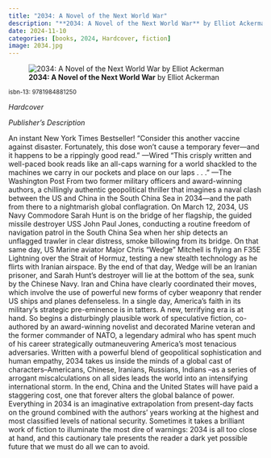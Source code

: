 ```yaml
---
title: "2034: A Novel of the Next World War"
description: "**2034: A Novel of the Next World War** by Elliot Ackerman"
date: 2024-11-10
categories: [books, 2024, Hardcover, fiction]
image: 2034.jpg
---
```

![**2034: A Novel of the Next World War** by Elliot Ackerman](2034.jpg){fig-align="left"}

<sup>isbn-13: 9781984881250</sup>

*Hardcover*

*Publisher's Description*

An instant New York Times Bestseller! “Consider this another vaccine
against disaster. Fortunately, this dose won't cause a temporary fever—and
it happens to be a rippingly good read.” —Wired “This crisply written and
well-paced book reads like an all-caps warning for a world shackled to the
machines we carry in our pockets and place on our laps . . ." —The
Washington Post From two former military officers and award-winning
authors, a chillingly authentic geopolitical thriller that imagines a naval
clash between the US and China in the South China Sea in 2034—and the path
from there to a nightmarish global conflagration. On March 12, 2034, US
Navy Commodore Sarah Hunt is on the bridge of her flagship, the guided
missile destroyer USS John Paul Jones, conducting a routine freedom of
navigation patrol in the South China Sea when her ship detects an unflagged
trawler in clear distress, smoke billowing from its bridge. On that same
day, US Marine aviator Major Chris "Wedge" Mitchell is flying an F35E
Lightning over the Strait of Hormuz, testing a new stealth technology as he
flirts with Iranian airspace. By the end of that day, Wedge will be an
Iranian prisoner, and Sarah Hunt's destroyer will lie at the bottom of the
sea, sunk by the Chinese Navy. Iran and China have clearly coordinated
their moves, which involve the use of powerful new forms of cyber weaponry
that render US ships and planes defenseless. In a single day, America's
faith in its military's strategic pre-eminence is in tatters. A new,
terrifying era is at hand. So begins a disturbingly plausible work of
speculative fiction, co-authored by an award-winning novelist and decorated
Marine veteran and the former commander of NATO, a legendary admiral who
has spent much of his career strategically outmaneuvering America's most
tenacious adversaries. Written with a powerful blend of geopolitical
sophistication and human empathy, 2034 takes us inside the minds of a
global cast of characters--Americans, Chinese, Iranians, Russians, Indians
--as a series of arrogant miscalculations on all sides leads the world into
an intensifying international storm. In the end, China and the United
States will have paid a staggering cost, one that forever alters the global
balance of power. Everything in 2034 is an imaginative extrapolation from
present-day facts on the ground combined with the authors' years working at
the highest and most classified levels of national security. Sometimes it
takes a brilliant work of fiction to illuminate the most dire of warnings:
2034 is all too close at hand, and this cautionary tale presents the reader
a dark yet possible future that we must do all we can to avoid.